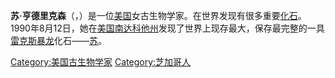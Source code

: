 {{Infobox scientist
| name              = 苏·亨德里克森
| birth_date        = {{Birth date and age|1949|12|02}}
| birth_place       = {{USA-1912}}[[伊利诺伊州|伊利诺伊州]][[芝加哥|芝加哥]]
| residence         = {{HON}}[[瓜纳拉|瓜纳拉]]
| fields            = [[古生物学|古生物学]]
| workplaces        = 
| known_for         = 发现世界上现存最大，保存最完整的一具[[雷克斯暴龙|雷克斯暴龙]]化石——[[苏_(化石)|苏]]
}}
'''苏·亨德里克森'''（{{lang-en|Sue Hendrickson}}，{{bd|1949年|12月2日||}}）是一位[[美国|美国]]女古生物学家。在世界发现有很多重要[[化石|化石]]。1990年8月12日，她在[[美国|美国]][[南达科他州|南达科他州]]发现了世界上现存最大，保存最完整的一具[[雷克斯暴龙|雷克斯暴龙]]化石——[[苏_(化石)|苏]]。

{{Authority control}}
[[Category:美国古生物学家|Category:美国古生物学家]]
[[Category:芝加哥人|Category:芝加哥人]]

{{US-scientist-stub}}